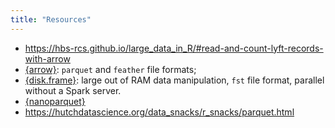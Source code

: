 ```yaml
---
title: "Resources"
---
```


- <https://hbs-rcs.github.io/large_data_in_R/#read-and-count-lyft-records-with-arrow>
- [{arrow}](https://arrow.apache.org/docs/r/): `parquet` and `feather` file 
formats;
- [{disk.frame}](https://diskframe.com): large out of RAM data manipulation, 
`fst` file format, parallel without a Spark server.
- [{nanoparquet}](https://www.tidyverse.org/blog/2024/06/nanoparquet-0-3-0/)
- <https://hutchdatascience.org/data_snacks/r_snacks/parquet.html>
